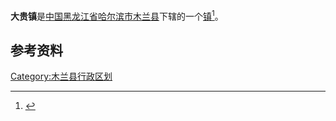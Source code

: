 {{中国乡级行政区
| 行政区全称 = 大贵镇
| 上级行政区 = [[黑龙江省|黑龙江省]][[哈尔滨市|哈尔滨市]][[木兰县|木兰县]]
| 行政区类别 = [[镇|镇]]
| LowerDivisions = 15个村委会
| 行政区划代码 = 230127102
| 总面积 = 166平方公里
| 户籍人口 = 1.6万
| 常住人口 = 
| 行政区划 = 
| 官方网站 =
| 邮政编码 =150000
| 毗邻行政区 =
}}

'''大贵镇'''是[[中国|中国]][[黑龙江省|黑龙江省]][[哈尔滨市|哈尔滨市]][[木兰县|木兰县]]下辖的一个[[镇|镇]]<ref>{{Cite web |url=http://www.chinaquhua.cn/heilongjiang/ |title=大贵镇 |access-date=2011-09-01 |archive-date=2011-08-22 |archive-url=https://web.archive.org/web/20110822123644/http://www.chinaquhua.cn/heilongjiang/ |dead-url=yes }}</ref>。

==参考资料==
{{reflist}}

{{木兰县行政区划}}

[[Category:木兰县行政区划|Category:木兰县行政区划]]